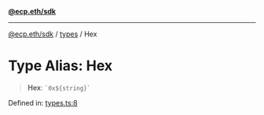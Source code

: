 [**@ecp.eth/sdk**](/sdk-reference/index.mdx)

***

[@ecp.eth/sdk](/sdk-reference/index.mdx) / [types](/sdk-reference/types/index.mdx) / Hex

# Type Alias: Hex

> **Hex**: `` `0x${string}` ``

Defined in: [types.ts:8](https://github.com/ecp-eth/comments-monorepo/blob/main/packages/sdk/src/types.ts#L8)
